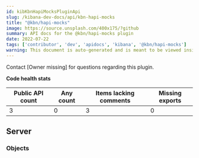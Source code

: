 ```yaml
---
id: kibKbnHapiMocksPluginApi
slug: /kibana-dev-docs/api/kbn-hapi-mocks
title: "@kbn/hapi-mocks"
image: https://source.unsplash.com/400x175/?github
summary: API docs for the @kbn/hapi-mocks plugin
date: 2022-07-22
tags: ['contributor', 'dev', 'apidocs', 'kibana', '@kbn/hapi-mocks']
warning: This document is auto-generated and is meant to be viewed inside our experimental, new docs system. Reach out in #docs-engineering for more info.
---
```




Contact [Owner missing] for questions regarding this plugin.

**Code health stats**

| Public API count  | Any count | Items lacking comments | Missing exports |
|-------------------|-----------|------------------------|-----------------|
| 3 | 0 | 3 | 0 |

## Server

### Objects
<DocDefinitionList data={kbnHapiMocksObj.server.objects}/>

